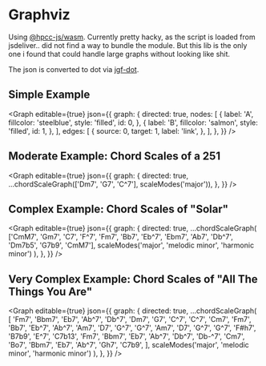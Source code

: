 
# Graphviz

Using [@hpcc-js/wasm](https://www.npmjs.com/package/@hpcc-js/wasm).
Currently pretty hacky, as the script is loaded from jsdeliver.. did not find a way to bundle the module.
But this lib is the only one i found that could handle large graphs without looking like shit.

The json is converted to dot via [jgf-dot](https://github.com/jsongraph/jgf-dot#jgf-dot).

## Simple Example

<Graph
  editable={true}
  json={{
    graph: {
      directed: true,
      nodes: [
        {
          label: 'A',
          fillcolor: 'steelblue',
          style: 'filled',
          id: 0,
        },
        {
          label: 'B',
          fillcolor: 'salmon',
          style: 'filled',
          id: 1,
        },
      ],
      edges: [
        {
          source: 0,
          target: 1,
          label: 'link',
        },
      ],
    },
  }}
/>

## Moderate Example: Chord Scales of a 251

<Graph
  editable={true}
  json={{
    graph: {
      directed: true,
      ...chordScaleGraph(['Dm7', 'G7', 'C^7'], scaleModes('major')),
    },
  }}
/>

## Complex Example: Chord Scales of "Solar"

<Graph
  editable={true}
  json={{
    graph: {
      directed: true,
      ...chordScaleGraph(
        ['CmM7', 'Gm7', 'C7', 'F^7', 'Fm7', 'Bb7', 'Eb^7', 'Ebm7', 'Ab7', 'Db^7', 'Dm7b5', 'G7b9', 'CmM7'],
        scaleModes('major', 'melodic minor', 'harmonic minor')
      ),
    },
  }}
/>

## Very Complex Example: Chord Scales of "All The Things You Are"

<Graph
  editable={true}
  json={{
    graph: {
      directed: true,
      ...chordScaleGraph(
        [
          'Fm7',
          'Bbm7',
          'Eb7',
          'Ab^7',
          'Db^7',
          'Dm7',
          'G7',
          'C^7',
          'C^7',
          'Cm7',
          'Fm7',
          'Bb7',
          'Eb^7',
          'Ab^7',
          'Am7',
          'D7',
          'G^7',
          'G^7',
          'Am7',
          'D7',
          'G^7',
          'G^7',
          'F#h7',
          'B7b9',
          'E^7',
          'C7b13',
          'Fm7',
          'Bbm7',
          'Eb7',
          'Ab^7',
          'Db^7',
          'Db-^7',
          'Cm7',
          'Bo7',
          'Bbm7',
          'Eb7',
          'Ab^7',
          'Gh7',
          'C7b9',
        ],
        scaleModes('major', 'melodic minor', 'harmonic minor')
      ),
    },
  }}
/>
